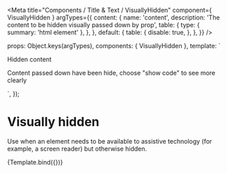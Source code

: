 

<Meta
  title="Components / Title &amp; Text / VisuallyHidden"
  component={ VisuallyHidden }
  argTypes={{
    content: {
      name: 'content',
      description: 'The content to be hidden visually passed down by prop',
      table: {
        type: {
          summary: 'html element'
        },
      },
    },
    default: {
      table: {
        disable: true,
      },
    },
  }}
/>

  props: Object.keys(argTypes),
  components: { VisuallyHidden },
  template: `<div>
    <VisuallyHidden>
      <span>Hidden content</span>
    </VisuallyHidden>
    <p>Content passed down have been hide, choose "show code" to see more clearly<p/>
  <div/>`,
});

# Visually hidden

Use when an element needs to be available to assistive technology (for example, a screen reader) but otherwise hidden.

<Canvas>
  <Story name="VisuallyHidden">
    {Template.bind({})}
  </Story>
</Canvas>

<ArgsTable story="VisuallyHidden" />

